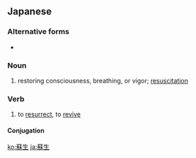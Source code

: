 ==Japanese==
{{ja-kanjitab|そ|せい|yomi=o}}

===Alternative forms===
* {{ja-r|甦生|そせい}}

===Noun===
{{ja-noun|そせい}}

# restoring consciousness, breathing, or vigor; [[resuscitation]]

===Verb===
{{ja-verb-suru|そせい}}

# to [[resurrect]], to [[revive]]

====Conjugation====
{{ja-suru|そせい}}

[[ko:蘇生]]
[[ja:蘇生]]
